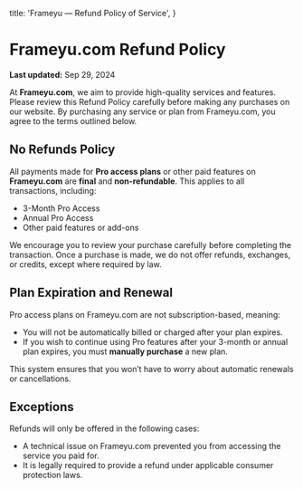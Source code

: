   title: 'Frameyu — Refund Policy of Service',
}

# Frameyu.com Refund Policy

**Last updated:** Sep 29, 2024

At **Frameyu.com**, we aim to provide high-quality services and features. Please review this Refund Policy carefully before making any purchases on our website. By purchasing any service or plan from Frameyu.com, you agree to the terms outlined below.

## No Refunds Policy

All payments made for **Pro access plans** or other paid features on **Frameyu.com** are **final** and **non-refundable**. This applies to all transactions, including:
   - 3-Month Pro Access
   - Annual Pro Access
   - Other paid features or add-ons

We encourage you to review your purchase carefully before completing the transaction. Once a purchase is made, we do not offer refunds, exchanges, or credits, except where required by law.

## Plan Expiration and Renewal

Pro access plans on Frameyu.com are not subscription-based, meaning:
   - You will not be automatically billed or charged after your plan expires.
   - If you wish to continue using Pro features after your 3-month or annual plan expires, you must **manually purchase** a new plan.

This system ensures that you won’t have to worry about automatic renewals or cancellations.

## Exceptions

Refunds will only be offered in the following cases:
   - A technical issue on Frameyu.com prevented you from accessing the service you paid for.
   - It is legally required to provide a refund under applicable consumer protection laws.
